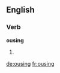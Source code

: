 ==English==

===Verb===
'''ousing'''

# {{present participle of|[[ouse]]}}

[[de:ousing]]
[[fr:ousing]]